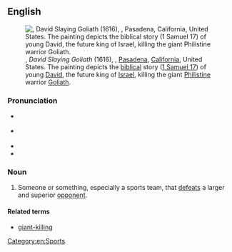 {{also|giantkiller}}
==English==
{{was wotd|2016|May|25}}
[[File:David Slaying Goliath by Peter Paul Rubens.jpg|thumb|{{w|Peter Paul Rubens}}, ''David Slaying Goliath'' (1616), {{w|Norton Simon Museum}}, [[Pasadena]], [[California]], United States. The painting depicts the [[biblical]] story ([[w:Books of Samuel|1 Samuel 17]]) of young [[David]], the future king of [[Israel]], killing the giant [[Philistine]] warrior [[Goliath]].]]

===Pronunciation===
* {{a|RP}} {{IPA|/ˈd͡ʒaɪəntˌkɪlə(ɹ)/|lang=en}}
* {{a|GA}} {{IPA|/ˈd͡ʒaɪəntˌkɪlɚ/|lang=en}}
* {{audio|en-au-giant-killer.ogg|Audio (AU)|lang=en}}
* {{hyphenation|gi|ant kil|ler|lang=en}}

===Noun===
{{en-noun|head=[[giant]]-[[killer]]}}

# Someone or something, especially a sports team, that [[defeat]]s a larger and superior [[opponent]].

====Related terms====
* [[giant-killing]]

[[Category:en:Sports]]